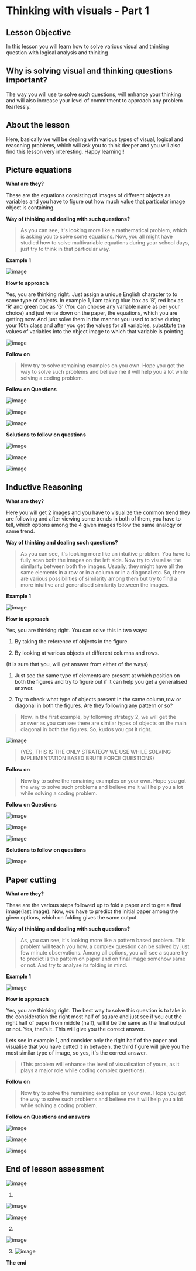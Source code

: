 
# Thinking with visuals - Part 1

  

## Lesson Objective

In this lesson you will learn how to solve various visual and thinking question with logical analysis and thinking

  

## Why is solving visual and thinking questions important?

  

The way you will use to solve such questions, will enhance your thinking and will also increase your level of commitment to approach any problem fearlessly.

  

## About the lesson

  

Here, basically we will be dealing with various types of visual, logical and reasoning problems, which will ask you to think deeper and you will also find this lesson very interesting. Happy learning!!

  
  
  
  
  
  
  
  
  
  
  
  
  
  
  
  

## Picture equations

  

**What are they?**

These are the equations consisting of images of different objects as variables and you have to figure out how much value that particular image object is containing.

  

**Way of thinking and dealing with such questions?**

>As you can see, it's looking more like a mathematical problem, which is asking you to solve some equations. Now, you all might have studied how to solve multivariable equations during your school days, just try to think in that particular way.

  

**Example 1**

![image](/problem-solving-new/_3image1.png)


**How to approach**

Yes, you are thinking right. Just assign a unique English character to to same type of objects. In example 1, I am taking blue box as ‘B’, red box as ‘R’ and green box as ‘G’ (You can choose any variable name as per your choice) and just write down on the paper, the equations, which you are getting now. And just solve them in the manner you used to solve during your 10th class and after you get the values for all variables, substitute the values of variables into the object image to which that variable is pointing.

  

![image](/problem-solving-new/_3image2.png)

**Follow on**

>Now try to solve remaining examples on you own. Hope you got the way to solve such problems and believe me it will help you a lot while solving a coding problem.

  

**Follow on Questions**

  

![image](/problem-solving-new/_3image3.png)
  

![image](/problem-solving-new/_3image4.png)
  

![image](/problem-solving-new/_3image5.png)
  
  
  
  
  
  

**Solutions to follow on questions**

  

![image](/problem-solving-new/_3image6.png)

![image](/problem-solving-new/_3image7.png)

![image](/problem-solving-new/_3image8.png)
  

## Inductive Reasoning

  

**What are they?**

Here you will get 2 images and you have to visualize the common trend they are following and after viewing some trends in both of them, you have to tell, which options among the 4 given images follow the same analogy or same trend.

  

**Way of thinking and dealing such questions?**

>As you can see, it's looking more like an intuitive problem. You have to fully scan both the images on the left side. Now try to visualise the similarity between both the images. Usually, they might have all the same elements in a row or in a column or in a diagonal etc. So, there are various possibilities of similarity among them but try to find a more intuitive and generalised similarity between the images.

  

**Example 1**


![image](/problem-solving-new/_3image9.png)
  

**How to approach**

Yes, you are thinking right. You can solve this in two ways:

1.  By taking the reference of objects in the figure.
    
2.  By looking at various objects at different columns and rows.
    

(It is sure that you, will get answer from either of the ways)

  

1.  Just see the same type of elements are present at which position on both the figures and try to figure out if it can help you get a generalised answer.
    
2.  Try to check what type of objects present in the same column,row or diagonal in both the figures. Are they following any pattern or so?
    

  

>Now, in the first example, by following strategy 2, we will get the answer as you can see there are similar types of objects on the main diagonal in both the figures. So, kudos you got it right.

  

![image](/problem-solving-new/_3image10.png)
  

>(YES, THIS IS THE ONLY STRATEGY WE USE WHILE SOLVING IMPLEMENTATION BASED BRUTE FORCE QUESTIONS)

  
  

**Follow on**

>Now try to solve the remaining examples on your own. Hope you got the way to solve such problems and believe me it will help you a lot while solving a coding problem.

  
  
  
  
  
  

**Follow on Questions**

  

![image](/problem-solving-new/_3image11.png)
  

![image](/problem-solving-new/_3image12.png)

![image](/problem-solving-new/_3image13.png)
  
  

**Solutions to follow on questions**

  

![image](/problem-solving-new/_3image14.png)


  
  
  
  
  
  
  
  
  
  
  
  
  
  
  
  
  
  
  
  
  
  

## Paper cutting

  

**What are they?**

These are the various steps followed up to fold a paper and to get a final image(last image). Now, you have to predict the initial paper among the given options, which on folding gives the same output.

  

**Way of thinking and dealing with such questions?**

>As, you can see, it's looking more like a pattern based problem. This problem will teach you how, a complex question can be solved by just few minute observations. Among all options, you will see a square try to predict is the pattern on paper and on final image somehow same or not. And try to analyse its folding in mind.

  

**Example 1**

![image](/problem-solving-new/_3image17.png)
  

**How to approach**

Yes, you are thinking right. The best way to solve this question is to take in the consideration the right most half of square and just see if you cut the right half of paper from middle (half), will it be the same as the final output or not. Yes, that’s it. This will give you the correct answer.

Lets see in example 1, and consider only the right half of the paper and visualise that you have cutted it in between, the third figure will give you the most similar type of image, so yes, it's the correct answer.

  

>(This problem will enhance the level of visualisation of yours, as it plays a major role while coding complex questions).

  

**Follow on**

>Now try to solve the remaining examples on your own. Hope you got the way to solve such problems and believe me it will help you a lot while solving a coding problem.

  
  

**Follow on Questions and answers**

  

![image](/problem-solving-new/_3image18.png)

![image](/problem-solving-new/_3image19.png)

![image](/problem-solving-new/_3image20.png)
  
  
  
  
  
  
  
  
  

## End of lesson assessment

  
![image](/problem-solving-new/_3image21.png)

1.    
    

  
  

![image](/problem-solving-new/_3image22.png)

![image](/problem-solving-new/_3image23.png)
  

2.

  
  
  
  
  
  
  
  
  

![image](/problem-solving-new/_3image24.png)
  
  
3. ![image](/problem-solving-new/_3image25.png)
  
  
  
  
  
  
  

********The end********